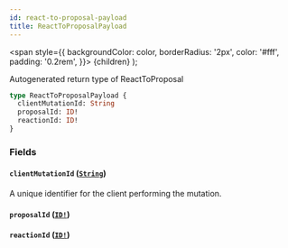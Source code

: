 ```yaml
---
id: react-to-proposal-payload
title: ReactToProposalPayload
---
```


<span
style={{
      backgroundColor: color,
      borderRadius: '2px',
      color: '#fff',
      padding: '0.2rem',
    }}>
{children}
</span>
);

Autogenerated return type of ReactToProposal

```graphql
type ReactToProposalPayload {
  clientMutationId: String
  proposalId: ID!
  reactionId: ID!
}
```

### Fields

#### `clientMutationId` ([`String`](/api/scalars/string))

A unique identifier for the client performing the mutation.

#### `proposalId` ([`ID!`](/api/scalars/id))

#### `reactionId` ([`ID!`](/api/scalars/id))
